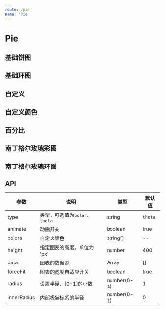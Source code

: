 ```yaml
---
route: /pie
name: 'Pie'
---
```


# Pie

## 基础饼图

<Playground>
  <Pie
    data={
      [
        { x: 'chrome', y: 20 },
        { x: 'IE', y: 20 },
        { x: 'Firefox', y: 20 }
      ]
    }
    tooltip={true}
    innerRadius={0}
  />
</Playground>


## 基础环图

<Playground>
  <Pie
    data={[
      { x: 'chrome', y: 20 },
      { x: 'IE', y: 20 },
      { x: 'Firefox', y: 20 }
    ]}
    tooltip={true}
    innerRadius={0.75}
    subTitle="总预警数"
    total={100}
    height={300}
  />
</Playground>

## 自定义

<Playground>
  <Pie
    data={
      [
        { x: '常住', y: 4990 },
        { x: '外来', y: 110 }
      ]
    }
    innerRadius={0.75}
    total={5100}
    legend={{
      visible: true
    }}
    subTitle="出入总人数"
    colors={['#6D5EAC', '#DFDFDF', '#F35A58']}
    tooltip={true}
  />
</Playground>


## 自定义颜色

<Playground>
  <Pie
    data={
      [
        { x: 'chrome', y: 20 },
        { x: 'IE', y: 20 },
        { x: 'Firefox', y: 20 }
      ]
    }
    colors={['#6D5EAC', '#DFDFDF', '#F35A58']}
    tooltip={true}
  />
</Playground>

## 百分比

<Playground>
  <Pie percent={60} />
</Playground>


## 南丁格尔玫瑰彩图

<Playground>
  <Pie
    data={
      [
        { x: "2001", y: 41.8 },
        { x: "2002", y: 38 },
        { x: "2003", y: 33.7 },
        { x: "2004", y: 30 },
        { x: "2005", y: 25.8 },
        { x: "2006", y: 31.7 },
        { x: "2007", y: 33 },
        { x: "2008", y: 46 },
        { x: "2009", y: 38.3 },
      ]
    }
    tooltip={true}
    type="polar"
  />
</Playground>

## 南丁格尔玫瑰环图

<Playground>
  <Pie
    data={
      [
        { x: "2001", y: 41.8 },
        { x: "2002", y: 38 },
        { x: "2003", y: 33.7 },
        { x: "2004", y: 30 },
        { x: "2005", y: 25.8 },
        { x: "2006", y: 31.7 },
        { x: "2007", y: 33 },
        { x: "2008", y: 46 },
        { x: "2009", y: 38.3 },
      ]
    }
    innerRadius={0.2}
    tooltip={true}
    type="polar"
  />
</Playground>

## API

|参数|说明|类型|默认值|
|--|--|--|--|
|type|类型，可选值为`polar`、`theta`| string |`theta`|
|animate|动画开关|boolean|true|
|colors|自定义颜色|string[]|--|
|height|指定图表的高度，单位为 'px'|number|400|
|data|图表的数据源|Array|[]|
|forceFit|图表的宽度自适应开关|boolean|true|
|radius|设置半径，[0-1]的小数|number(0-1)|1|
|innerRadius|内部极坐标系的半径|number(0-1)|0|
